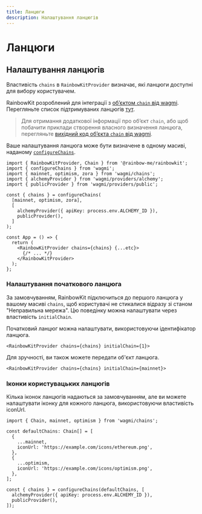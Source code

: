 ```yaml
---
title: Ланцюги
description: Налаштування ланцюгів
---
```


# Ланцюги

## Налаштування ланцюгів

Властивість `chains` в `RainbowKitProvider` визначає, які ланцюги доступні для вибору користувачем.

RainbowKit розроблений для інтеграції з [об’єктом `chain` від wagmi](https://wagmi.sh/react/chains). Перегляньте список підтримуваних ланцюгів [тут](https://wagmi.sh/react/chains#supported-chains).

> Для отримання додаткової інформації про об’єкт `chain`, або щоб побачити приклади створення власного визначення ланцюга, перегляньте [вихідний код об’єкта `chain` від wagmi](https://github.com/wagmi-dev/references/blob/main/packages/chains/src/types.ts).

Ваше налаштування ланцюга може бути визначене в одному масиві, наданому [`configureChains`](https://wagmi.sh/react/providers/configuring-chains).

```tsx
import { RainbowKitProvider, Chain } from '@rainbow-me/rainbowkit';
import { configureChains } from 'wagmi';
import { mainnet, optimism, zora } from 'wagmi/chains';
import { alchemyProvider } from 'wagmi/providers/alchemy';
import { publicProvider } from 'wagmi/providers/public';

const { chains } = configureChains(
  [mainnet, optimism, zora],
  [
    alchemyProvider({ apiKey: process.env.ALCHEMY_ID }),
    publicProvider(),
  ]
);

const App = () => {
  return (
    <RainbowKitProvider chains={chains} {...etc}>
      {/* ... */}
    </RainbowKitProvider>
  );
};
```

### Налаштування початкового ланцюга

За замовчуванням, RainbowKit підключиться до першого ланцюга у вашому масиві `chains`, щоб користувачі не стикалися відразу зі станом "Неправильна мережа". Цю поведінку можна налаштувати через властивість `initialChain`.

Початковий ланцюг можна налаштувати, використовуючи ідентифікатор ланцюга.

```tsx
<RainbowKitProvider chains={chains} initialChain={1}>
```

Для зручності, ви також можете передати об'єкт ланцюга.

```tsx
<RainbowKitProvider chains={chains} initialChain={mainnet}>
```

### Іконки користувацьких ланцюгів

Кілька іконок ланцюгів надаються за замовчуванням, але ви можете налаштувати іконку для кожного ланцюга, використовуючи властивість iconUrl.

```tsx
import { Chain, mainnet, optimism } from 'wagmi/chains';

const defaultChains: Chain[] = [
  {
    ...mainnet,
    iconUrl: 'https://example.com/icons/ethereum.png',
  },
  {
    ...optimism,
    iconUrl: 'https://example.com/icons/optimism.png',
  },
];

const { chains } = configureChains(defaultChains, [
  alchemyProvider({ apiKey: process.env.ALCHEMY_ID }),
  publicProvider(),
]);
```
